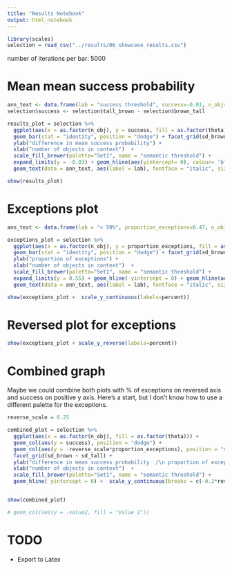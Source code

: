 ```yaml
---
title: "Results Notebook"
output: html_notebook
---
```


<!--

*Run* by pressing *Ctrl+Shift+Enter*. 
*Insert Chunk* by pressing *Ctrl+Alt+I*.

-->


```r
library(scales)
selection = read_csv("../results/06_showcase_results.csv") 
```

number of iterations per bar: 5000



# Mean mean success probability
```r
ann_text <- data.frame(lab = "success threshold", success=-0.01, n_obj=factor(8), theta=factor(0.2), sd_brown="sd_less_subjective: 0.1",sd_tall="sd_more_subjective: 0.25")
selection$success <- selection$tall_brown - selection$brown_tall

results_plot = selection %>%
  ggplot(aes(x = as.factor(n_obj), y = success, fill = as.factor(theta))) +
  geom_bar(stat = "identity", position = "dodge") + facet_grid(sd_brown ~ sd_tall, scales="free") +
  ylab("difference in mean success probability") +
  xlab("number of objects in context")  +
  scale_fill_brewer(palette="Set1", name = "semantic threshold") +
  expand_limits(y = -0.03) + geom_hline(aes(yintercept= 0), colour= 'black', linetype = "dashed")+ 
  geom_text(data = ann_text, aes(label = lab), fontface = "italic", size = 3, check_overlap = TRUE)

show(results_plot)
```

# Exceptions plot

```r

ann_text <- data.frame(lab = "< 50%", proportion_exceptions=0.47, n_obj=factor(4), theta=factor(0.2), sd_brown="sd_less_subjective: 0.1",sd_tall="sd_more_subjective: 0.25")

exceptions_plot = selection %>%
  ggplot(aes(x = as.factor(n_obj), y = proportion_exceptions, fill = as.factor(theta))) +
  geom_bar(stat = "identity", position = "dodge") + facet_grid(sd_brown ~ sd_tall) +
  ylab("proportion of exceptions") +
  xlab("number of objects in context")  +
  scale_fill_brewer(palette="Set1", name = "semantic threshold") +
  expand_limits(y = 0.55) + geom_hline( yintercept = 0) + geom_hline(aes(yintercept= 0.5), colour= 'black', linetype="dashed") +
  geom_text(data = ann_text, aes(label = lab), fontface = "italic", size = 3, check_overlap = TRUE)

show(exceptions_plot +  scale_y_continuous(labels=percent))
```

# Reversed plot for exceptions

```r
show(exceptions_plot + scale_y_reverse(labels=percent))
```

# Combined graph

Maybe we could combine both plots with % of exceptions on reversed axis and success on positive y axis. Here's a start, but I don't know how to use a different palette for the exceptions.


```r
reverse_scale = 0.25

combined_plot = selection %>%
  ggplot(aes(x = as.factor(n_obj), fill = as.factor(theta))) +
  geom_col(aes(y = success), position = "dodge") +
  geom_col(aes(y = -reverse_scale*proportion_exceptions), position = "dodge") +
  facet_grid(sd_brown ~ sd_tall) +
  ylab("difference in mean success probability  /\n proportion of exceptions") +
  xlab("number of objects in context")  +
  scale_fill_brewer(palette="Set1", name = "semantic threshold") +
  geom_hline( yintercept = 0) +  scale_y_continuous(breaks = c(-0.2*reverse_scale,-0.1*reverse_scale,0.05,0,0.1,0.2), labels = c("20%","10%","0.05","0","0.1","0.2")) 


show(combined_plot)

# geom_col(aes(y = -value2, fill = "Value 2")) 
```


# TODO
* Export to Latex

